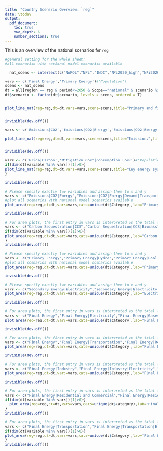 ```yaml
---
title: "Country Scenario Overview: `reg`"
date: \today
output:
  pdf_document:
    toc: true
    toc_depth: 5
    number_sections: true
---
```

  
  This is an overview of the national scenarios for `reg`
  
\section{National results}

\subsection{PE and FE trajectories}

```r
#general setting for the whole sheet:
#all scenarios with national model scenarios available

  nat_scens <- intersect(c("NoPOL","NPi","INDC","NPi2020_high","NPi2020_low","INDC2030_high","INDC2030_low"),unique(all[Scope=="national"]$scenario))

vars <- c('Final Energy','Primary Energy')#'Population')
scens <- nat_scens
dt = all[region == reg & period<=2050 & Scope=="national" & scenario %in% scens]
dt$scenario <- factor(dt$scenario, levels = scens, ordered = T)
  

plot_line_nat(reg=reg,dt=dt,vars=vars,scens=scens,title="Primary and final energy",file_pre="nat_pe_fe_lines")   


invisible(dev.off())

```

\subsection{Emissions}

```r
vars <- c('Emissions|CO2','Emissions|CO2|Energy','Emissions|CO2|Energy and Industrial Processes')#'Population')

plot_line_nat(reg=reg,dt=dt,vars=vars,scens=scens,title="Emissions",file_pre="nat_co2_lines")   


invisible(dev.off())

```

\subsection{Carbon Prices}

```r
vars <- c('Price|Carbon','Mitigation Cost|Consumption Loss')#'Population')
if(dim(dt[variable %in% vars])[1]>0){
plot_line_nat(reg=reg,dt=dt,vars=vars,scens=scens,title="Key energy system characteristics",file_pre="nat_co2price_lines")   
}

invisible(dev.off())

```
\subsection{Energy emission decomposition}

```r

# Please specify exactly two variables and assign them to x and y
vars <- c("Emissions|CO2|Energy","Emissions|CO2|Energy|Demand|Transportation","Emissions|CO2|Energy|Demand|Residential and Commercial","Emissions|CO2|Energy|Demand|Industry","Emissions|CO2|Energy|Supply")
#plot all scenarios with national model scenarios available
plot_area(reg=reg,dt=dt,vars=vars,cats=unique(dt$Category),lab="Primary Energy (EJ/yr)",file_pre="nat_emi_area")   

invisible(dev.off())

```


\subsection{Carbon sequestration - CCS}

```r

# For area plots, the first entry in vars is interpreted as the total (line_plot on top)
vars <- c("Carbon Sequestration|CCS","Carbon Sequestration|CCS|Biomass","Carbon Sequestration|CCS|Fossil")
if(dim(dt[variable %in% vars])[1]>0){
plot_area(reg=reg,dt=dt,vars=vars,cats=unique(dt$Category),lab="Carbon sequestration (Mt CO2/yr)",file_pre="nat_CCS_area")   
}
invisible(dev.off())
```

\subsection{Energy Mix - Primary Energy}

```r

# Please specify exactly two variables and assign them to x and y
vars <- c("Primary Energy","Primary Energy|Hydro","Primary Energy|Coal|w/o CCS","Primary Energy|Coal|w/ CCS","Primary Energy|Gas|w/o CCS","Primary Energy|Gas|w/ CCS","Primary Energy|Oil|w/o CCS","Primary Energy|Oil|w/ CCS","Primary Energy|Biomass|w/o CCS","Primary Energy|Biomass|w/ CCS","Primary Energy|Nuclear","Primary Energy|Wind","Primary Energy|Solar","Primary Energy|Geothermal","Primary Energy|Other","Primary Energy|Secondary Energy Trade")
#plot all scenarios with national model scenarios available
plot_area(reg=reg,dt=dt,vars=vars,cats=unique(dt$Category),lab="Primary Energy (EJ/yr)",file_pre="nat_pe_area")   

invisible(dev.off())

```


\subsection{Energy Mix - Electricity}

```r

# Please specify exactly two variables and assign them to x and y
vars <- c("Secondary Energy|Electricity","Secondary Energy|Electricity|Hydro","Secondary Energy|Electricity|Coal|w/o CCS","Secondary Energy|Electricity|Coal|w/ CCS","Secondary Energy|Electricity|Gas|w/o CCS","Secondary Energy|Electricity|Gas|w/ CCS","Secondary Energy|Electricity|Oil","Secondary Energy|Electricity|Biomass|w/o CCS","Secondary Energy|Electricity|Biomass|w/ CCS","Secondary Energy|Electricity|Nuclear","Secondary Energy|Electricity|Wind","Secondary Energy|Electricity|Solar","Secondary Energy|Electricity|Geothermal","Secondary Energy|Electricity|Other")
plot_area(reg=reg,dt=dt,vars=vars,cats=unique(dt$Category),lab="Electricity Generation (EJ/yr)",file_pre="nat_ele_area")   

invisible(dev.off())

```

\subsection{Energy Mix - Final Energy by carrier}

```r

# For area plots, the first entry in vars is interpreted as the total (line_plot on top)
vars <- c("Final Energy","Final Energy|Electricity","Final Energy|Gases","Final Energy|Heat","Final Energy|Hydrogen","Final Energy|Liquids","Final Energy|Other","Final Energy|Solids")
plot_area(reg=reg,dt=dt,vars=vars,cats=unique(dt$Category),lab="Final Energy (EJ/yr)",file_pre="nat_fe_c_area")   

invisible(dev.off())

```

\subsection{Energy Mix - Final Energy by sector}

```r

# For area plots, the first entry in vars is interpreted as the total (line_plot on top)
vars <- c("Final Energy","Final Energy|Transportation","Final Energy|Residential and Commercial","Final Energy|Industry","Final Energy|Other Sector","Final Energy|Non-Energy Use")
plot_area(reg=reg,dt=dt,vars=vars,cats=unique(dt$Category),lab="Final Energy (EJ/yr)",file_pre="nat_fe_s_area")   

invisible(dev.off())

```

\subsection{Energy Mix - Final Energy in Industry}

```r

# For area plots, the first entry in vars is interpreted as the total (line_plot on top)
vars <- c("Final Energy|Industry","Final Energy|Industry|Electricity","Final Energy|Industry|Gases","Final Energy|Industry|Heat","Final Energy|Industry|Hydrogen","Final Energy|Industry|Liquids","Final Energy|Industry|Other","Final Energy|Industry|Solids")
plot_area(reg=reg,dt=dt,vars=vars,cats=unique(dt$Category),lab="Final Energy (EJ/yr)",file_pre="nat_fe_industry_area")   

invisible(dev.off())

```

\subsection{Energy Mix - Final Energy in Residential and Commercial}

```r

# For area plots, the first entry in vars is interpreted as the total (line_plot on top)
vars <- c("Final Energy|Residential and Commercial","Final Energy|Residential and Commercial|Electricity","Final Energy|Residential and Commercial|Gases","Final Energy|Residential and Commercial|Heat","Final Energy|Residential and Commercial|Hydrogen","Final Energy|Residential and Commercial|Liquids","Final Energy|Residential and Commercial|Other", "Final Energy|Residential and Commercial|Solids")
if(dim(dt[variable %in% vars])[1]>0){
  plot_area(reg=reg,dt=dt,vars=vars,cats=unique(dt$Category),lab="Final Energy (EJ/yr)",file_pre="nat_fe_buildings_area")   
}
invisible(dev.off())

```

\subsection{Energy Mix - Final Energy in Transportation}

```r
# For area plots, the first entry in vars is interpreted as the total (line_plot on top)
vars <- c("Final Energy|Transportation","Final Energy|Transportation|Electricity","Final Energy|Transportation|Gases","Final Energy|Transportation|Hydrogen","Final Energy|Transportation|Liquids","Final Energy|Transportation|Other")
if(dim(dt[variable %in% vars])[1]>0){
plot_area(reg=reg,dt=dt,vars=vars,cats=unique(dt$Category),lab="Final Energy (EJ/yr)",file_pre="nat_fe_transport_area")   
}
invisible(dev.off())

```

